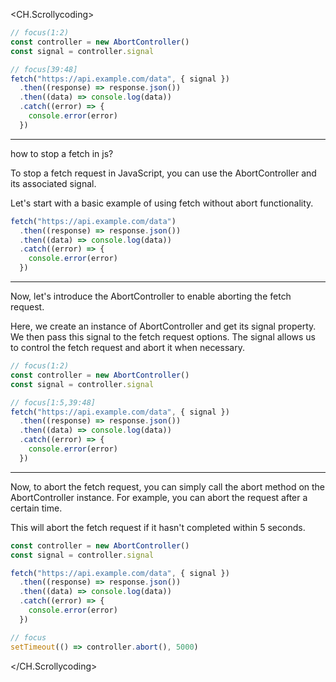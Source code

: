 
<CH.Scrollycoding>

<p />

```jsx index.js
// focus(1:2)
const controller = new AbortController()
const signal = controller.signal

// focus[39:48]
fetch("https://api.example.com/data", { signal })
  .then((response) => response.json())
  .then((data) => console.log(data))
  .catch((error) => {
    console.error(error)
  })
```

---

<Question>

how to stop a fetch in js?

</Question>

<Answer>

To stop a fetch request in JavaScript, you can use the AbortController and its associated signal.

Let's start with a basic example of using fetch without abort functionality.

</Answer>

```jsx index.js
fetch("https://api.example.com/data")
  .then((response) => response.json())
  .then((data) => console.log(data))
  .catch((error) => {
    console.error(error)
  })
```

---

<Answer>

Now, let's introduce the AbortController to enable aborting the fetch request.

Here, we create an instance of AbortController and get its signal property. We then pass this signal to the fetch request options. The signal allows us to control the fetch request and abort it when necessary.

</Answer>

```js index.js
// focus(1:2)
const controller = new AbortController()
const signal = controller.signal

// focus[1:5,39:48]
fetch("https://api.example.com/data", { signal })
  .then((response) => response.json())
  .then((data) => console.log(data))
  .catch((error) => {
    console.error(error)
  })
```

---

<Answer writing>

Now, to abort the fetch request, you can simply call the abort method on the AbortController instance. For example, you can abort the request after a certain time.

This will abort the fetch request if it hasn't completed within 5 seconds.

</Answer>

```js index.js
const controller = new AbortController()
const signal = controller.signal

fetch("https://api.example.com/data", { signal })
  .then((response) => response.json())
  .then((data) => console.log(data))
  .catch((error) => {
    console.error(error)
  })

// focus
setTimeout(() => controller.abort(), 5000)
```

</CH.Scrollycoding>
